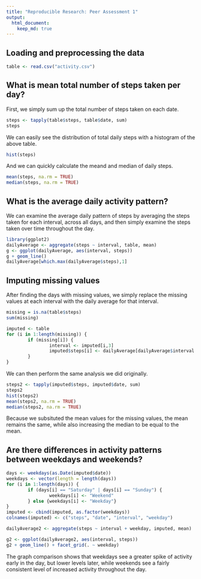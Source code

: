 ```yaml
---
title: "Reproducible Research: Peer Assessment 1"
output: 
  html_document:
    keep_md: true
---
```



## Loading and preprocessing the data
```r
table <- read.csv("activity.csv")
```

## What is mean total number of steps taken per day?
First, we simply sum up the total number of steps taken on each date. 
```r
steps <- tapply(table$steps, table$date, sum)
steps
```
We can easily see the distribution of total daily steps with a histogram of the above table.
```r
hist(steps)
```

And we can quickly calculate the meand and median of daily steps.
```r
mean(steps, na.rm = TRUE)
median(steps, na.rm = TRUE)
```

## What is the average daily activity pattern?
We can examine the average daily pattern of steps by averaging the steps taken for each interval, across all days, and then simply examine the steps taken over time throughout the day.
```r
library(ggplot2)
dailyAverage <- aggregate(steps ~ interval, table, mean)
g <- ggplot(dailyAverage, aes(interval, steps))
g + geom_line()
dailyAverage[which.max(dailyAverage$steps),1]
```

## Imputing missing values
After finding the days with missing values, we simply replace the missing values at each interval with the daily average for that interval.
```r
missing = is.na(table$steps)
sum(missing)

imputed <- table
for (i in 1:length(missing)) {
        if (missing[i]) {
                interval <- imputed[i,3]
                imputed$steps[i] <- dailyAverage[dailyAverage$interval == interval, 2]
        }
}
```
We can then perform the same analysis we did originally.
```r
steps2 <- tapply(imputed$steps, imputed$date, sum)
steps2
hist(steps2)
mean(steps2, na.rm = TRUE)
median(steps2, na.rm = TRUE)
```
Because we subsituted the mean values for the missing values, the mean remains the same, while also increasing the median to be equal to the mean.

## Are there differences in activity patterns between weekdays and weekends?
```r
days <- weekdays(as.Date(imputed$date))
weekdays <- vector(length = length(days))
for (i in 1:length(days)) {
        if (days[i] == "Saturday" | days[i] == "Sunday") {
                weekdays[i] <- "Weekend"
        } else {weekdays[i] <- "Weekday"}
}
imputed <- cbind(imputed, as.factor(weekdays))
colnames(imputed) <- c("steps", "date", "interval", "weekday")

dailyAverage2 <- aggregate(steps ~ interval + weekday, imputed, mean)

g2 <- ggplot(dailyAverage2, aes(interval, steps))
g2 + geom_line() + facet_grid(. ~ weekday)

```

The graph comparison shows that weekdays see a greater spike of activity early in the day, but lower levels later, while weekends see a fairly consistent level of increased activity throughout the day.